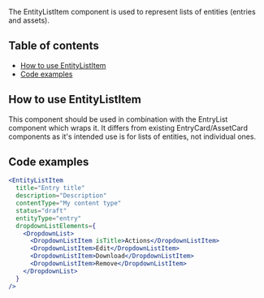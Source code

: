The EntityListItem component is used to represent lists of entities (entries and assets).

## Table of contents

- [How to use EntityListItem](#how-to-use-entityListItem)
- [Code examples](#code-examples)

## How to use EntityListItem

This component should be used in combination with the EntryList component which wraps it. It differs from existing EntryCard/AssetCard components as it's intended use is for lists of entities, not individual ones.

## Code examples

```jsx
<EntityListItem
  title="Entry title"
  description="Description"
  contentType="My content type"
  status="draft"
  entityType="entry"
  dropdownListElements={
    <DropdownList>
      <DropdownListItem isTitle>Actions</DropdownListItem>
      <DropdownListItem>Edit</DropdownListItem>
      <DropdownListItem>Download</DropdownListItem>
      <DropdownListItem>Remove</DropdownListItem>
    </DropdownList>
  }
/>
```
